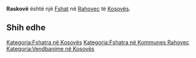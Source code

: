 {{Fshat në Kosovës
 | Emri                = Raskovë
| sqi_N_name = Raskovë
| sqi_N_FULL_NAME_RO = Raskovë
| sqi_N_FULL_NAME_ND_RO = Raskove
| sqi_N_SORT_NAME_RG = RASKOVE
| sqi_N_FULL_NAME_RG = Raskovë
| sqi_N_FULL_NAME_ND_RG = Raskove
| sqi_V_name = Raskovo
| sqi_V_FULL_NAME_RO = Raskovo
| sqi_V_FULL_NAME_ND_RO = Raskovo
| sqi_V_SORT_NAME_RG = RASKOVO
| sqi_V_FULL_NAME_RG = Raskovo
| sqi_V_FULL_NAME_ND_RG = Raskovo
| srp_N_name = Raskovo
| srp_N_FULL_NAME_RO = Raskovo
| srp_N_FULL_NAME_ND_RO = Raskovo
| srp_N_SORT_NAME_RG = RASKOVO
| srp_N_FULL_NAME_RG = Raskovo
| srp_N_FULL_NAME_ND_RG = Raskovo
| srp_NS_name = Расково
| srp_NS_FULL_NAME_RO = Расково
| srp_NS_FULL_NAME_ND_RO = Расково
| srp_NS_SORT_NAME_RG = РАСКОВО
| srp_NS_FULL_NAME_RG = Расково
| srp_NS_FULL_NAME_ND_RG = Расково

 | Emri (Rasa dhanore) = 
 | Figura              = 
 | Shteti              = Kosovo
 | Komuna              = Rahovec
 | Kodi postar         = 
 | Sipërfaqja          = 

 | Popullsia           = 

 | Regj. i popullsisë  = 
 | Dend. e popullsisë  = 
 | Faqja zyrtare       = 
 <!--- Koordinatat ----> 
 | Gjerësia            = 42.727918
 | Gjatësia            = 21.094222
 | Lartësia            = 
}}
'''Raskovë''' është një [[Fshat]] në [[Rahovec]] të [[Kosovës]].

<!-- == Gjeografia == -->
<!-- == Historia == -->
<!-- == Demografia == -->
== Shih edhe ==
{{Komuna Rahovec}}
{{Kosovo-Administrata-Cung}}

[[Kategoria:Fshatra në Kosovës]]
[[Kategoria:Fshatra në Kommunes Rahovec]]
[[Kategoria:Vendbanime në Kosovës]]
